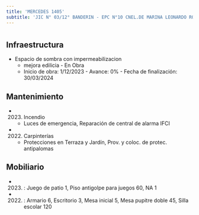 ```yaml
---
title: 'MERCEDES 1405'
subtitle: 'JIC N° 03/12° BANDERIN - EPC N°10 CNEL.DE MARINA LEONARDO ROSALES'
---
```


#
## Infraestructura

* Espacio de sombra con impermeabilizacion 
    + mejora edilicia - En Obra 
    + Inicio de obra: 1/12/2023 - Avance: 0% - Fecha de finalización: 30/03/2024 






## Mantenimiento

*  (2023) Incendio 
    + Luces de emergencia, Reparación de central de alarma IFCI

*  (2022) Carpinterías 
    + Protecciones en Terraza y Jardín, Prov. y coloc. de protec. antipalomas





## Mobiliario

*  (2023) : Juego de patio 1, Piso antigolpe para juegos 60, NA 1 

*  (2022) : Armario 6, Escritorio 3, Mesa inicial 5, Mesa pupitre doble 45, Silla escolar 120 



